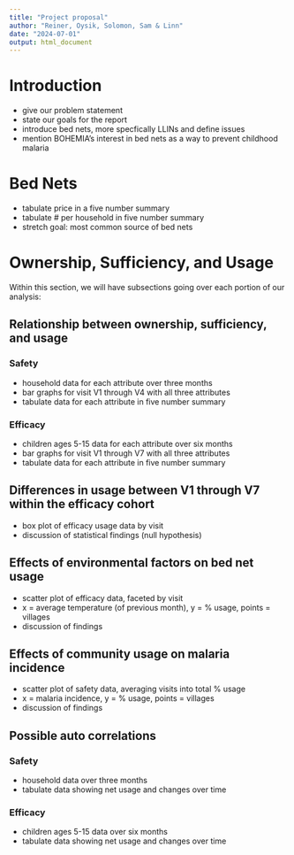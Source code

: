 ```yaml
---
title: "Project proposal"
author: "Reiner, Oysik, Solomon, Sam & Linn"
date: "2024-07-01"
output: html_document
---
```

# Introduction
- give our problem statement
- state our goals for the report
- introduce bed nets, more specfically LLINs and define issues
- mention BOHEMIA's interest in bed nets as a way to prevent childhood malaria 

# Bed Nets
- tabulate price in a five number summary 
- tabulate # per household in five number summary 
- stretch goal: most common source of bed nets

# Ownership, Sufficiency, and Usage
Within this section, we will have subsections going over each portion of our analysis:

## Relationship between ownership, sufficiency, and usage
### Safety
- household data for each attribute over three months 
- bar graphs for visit V1 through V4 with all three attributes
- tabulate data for each attribute in five number summary

### Efficacy
- children ages 5-15 data for each attribute over six months
- bar graphs for visit V1 through V7 with all three attributes
- tabulate data for each attribute in five number summary

## Differences in usage between V1 through V7 within the efficacy cohort
- box plot of efficacy usage data by visit
- discussion of statistical findings (null hypothesis)

## Effects of environmental factors on bed net usage
- scatter plot of efficacy data, faceted by visit
- x = average temperature (of previous month), y = % usage, points = villages
- discussion of findings 

## Effects of community usage on malaria incidence 
- scatter plot of safety data, averaging visits into total % usage
- x = malaria incidence, y = % usage, points = villages
- discussion of findings

## Possible auto correlations
### Safety
- household data over three months 
- tabulate data showing net usage and changes over time

### Efficacy
- children ages 5-15 data over six months
- tabulate data showing net usage and changes over time


